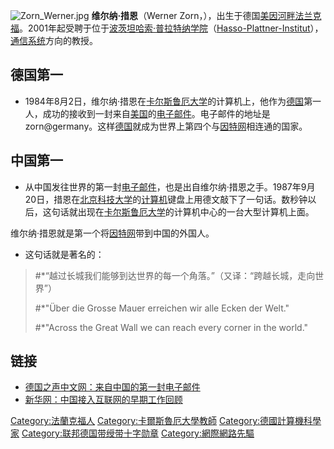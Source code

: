 [[File:Zorn_Werner.jpg|thumb]]
'''维尔纳·措恩'''（Werner Zorn，{{bd|1942年|9月24日}}），出生于德国[[美因河畔法兰克福|美因河畔法兰克福]]。2001年起受聘于位于[[波茨坦|波茨坦]][[哈索·普拉特纳学院|哈索·普拉特纳学院]]（[[Hasso-Plattner-Institut|Hasso-Plattner-Institut]]），[[通信系统|通信系统]]方向的教授。

==德国第一==
*1984年8月2日，维尔纳·措恩在[[卡尔斯鲁厄大学|卡尔斯鲁厄大学]]的计算机上，他作为[[德国|德国]]第一人，成功的接收到一封来自[[美国|美国]]的[[电子邮件|电子邮件]]。电子邮件的地址是zorn@germany。这样[[德国|德国]]就成为世界上第四个与[[因特网|因特网]]相连通的国家。

==中国第一==
*从中国发往世界的第一封[[电子邮件|电子邮件]]，也是出自维尔纳·措恩之手。1987年9月20日，措恩在[[北京科技大学|北京科技大学]]的[[计算机|计算机]]键盘上用德文敲下了一句话。数秒钟以后，这句话就出现在[[卡尔斯鲁厄大学|卡尔斯鲁厄大学]]的计算机中心的一台大型计算机上面。
维尔纳·措恩就是第一个将[[因特网|因特网]]带到中国的外国人。

*这句话就是著名的：
<blockquote style="border: 1px solid blue; padding: 0.5em 0.8em;">
#*“越过长城我们能够到达世界的每一个角落。”（又译：“跨越长城，走向世界”）
#*"Über die Grosse Mauer erreichen wir alle Ecken der Welt."
#*"Across the Great Wall we can reach every corner in the world."
</blockquote>

==链接==
* [http://www.dw-world.de/dw/article/0,2144,2788898,00.html 德国之声中文网：来自中国的第一封电子邮件]
* [http://news.xinhuanet.com/newmedia/2006-11/21/content_5358804.htm 新华网：中国接入互联网的早期工作回顾]

{{Internet Hall of Fame}}
{{normdaten}}
{{DEFAULTSORT:zorn}}
[[Category:法蘭克福人|Category:法蘭克福人]]
[[Category:卡爾斯魯厄大學教師|Category:卡爾斯魯厄大學教師]]
[[Category:德國計算機科學家|Category:德國計算機科學家]]
[[Category:联邦德国带绶带十字勋章|Category:联邦德国带绶带十字勋章]]
[[Category:網際網路先驅|Category:網際網路先驅]]